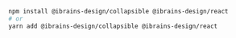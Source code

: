 ```bash
npm install @ibrains-design/collapsible @ibrains-design/react
# or
yarn add @ibrains-design/collapsible @ibrains-design/react
```
